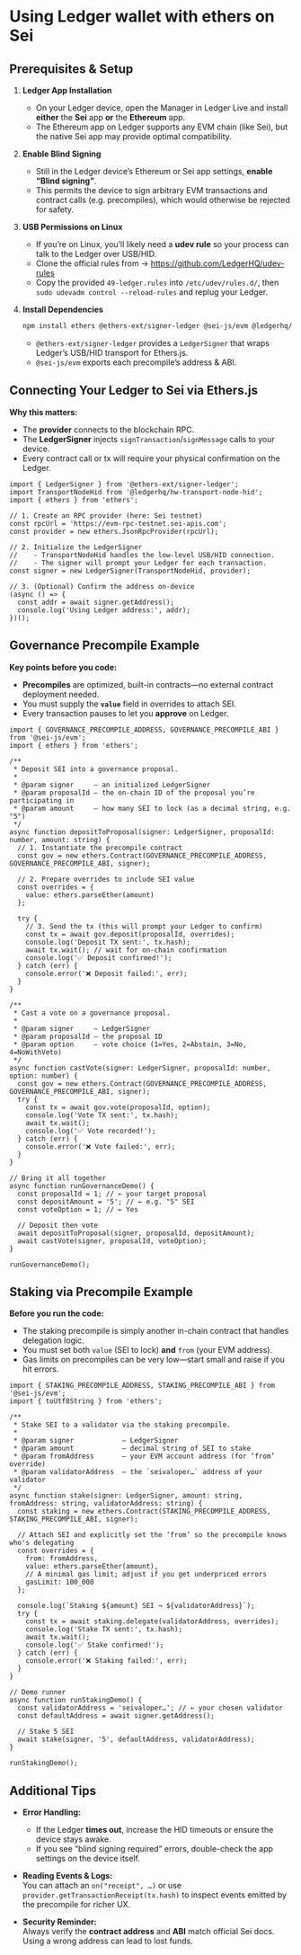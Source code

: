 # Using Ledger wallet with ethers on Sei

## Prerequisites & Setup

1. **Ledger App Installation**

   - On your Ledger device, open the Manager in Ledger Live and install **either** the **Sei** app **or** the **Ethereum** app.
   - The Ethereum app on Ledger supports any EVM chain (like Sei), but the native Sei app may provide optimal compatibility.

2. **Enable Blind Signing**

   - Still in the Ledger device’s Ethereum or Sei app settings, **enable “Blind signing”**.
   - This permits the device to sign arbitrary EVM transactions and contract calls (e.g. precompiles), which would otherwise be rejected for safety.

3. **USB Permissions on Linux**

   - If you’re on Linux, you’ll likely need a **udev rule** so your process can talk to the Ledger over USB/HID.
   - Clone the official rules from → https://github.com/LedgerHQ/udev-rules
   - Copy the provided `49-ledger.rules` into `/etc/udev/rules.d/`, then `sudo udevadm control --reload-rules` and replug your Ledger.

4. **Install Dependencies**
   ```bash copy
   npm install ethers @ethers-ext/signer-ledger @sei-js/evm @ledgerhq/hw-transport-node-hid
   ```
   - `@ethers-ext/signer-ledger` provides a `LedgerSigner` that wraps Ledger’s USB/HID transport for Ethers.js.
   - `@sei-js/evm` exports each precompile’s address & ABI.

## Connecting Your Ledger to Sei via Ethers.js

**Why this matters:**

- The **provider** connects to the blockchain RPC.
- The **LedgerSigner** injects `signTransaction`/`signMessage` calls to your device.
- Every contract call or tx will require your physical confirmation on the Ledger.

```tsx copy
import { LedgerSigner } from '@ethers-ext/signer-ledger';
import TransportNodeHid from '@ledgerhq/hw-transport-node-hid';
import { ethers } from 'ethers';

// 1. Create an RPC provider (here: Sei testnet)
const rpcUrl = 'https://evm-rpc-testnet.sei-apis.com';
const provider = new ethers.JsonRpcProvider(rpcUrl);

// 2. Initialize the LedgerSigner
//    - TransportNodeHid handles the low-level USB/HID connection.
//    - The signer will prompt your Ledger for each transaction.
const signer = new LedgerSigner(TransportNodeHid, provider);

// 3. (Optional) Confirm the address on-device
(async () => {
  const addr = await signer.getAddress();
  console.log('Using Ledger address:', addr);
})();
```

## Governance Precompile Example

**Key points before you code:**

- **Precompiles** are optimized, built-in contracts—no external contract deployment needed.
- You must supply the **`value`** field in overrides to attach SEI.
- Every transaction pauses to let you **approve** on Ledger.

```tsx copy
import { GOVERNANCE_PRECOMPILE_ADDRESS, GOVERNANCE_PRECOMPILE_ABI } from '@sei-js/evm';
import { ethers } from 'ethers';

/**
 * Deposit SEI into a governance proposal.
 *
 * @param signer     – an initialized LedgerSigner
 * @param proposalId – the on-chain ID of the proposal you’re participating in
 * @param amount     – how many SEI to lock (as a decimal string, e.g. "5")
 */
async function depositToProposal(signer: LedgerSigner, proposalId: number, amount: string) {
  // 1. Instantiate the precompile contract
  const gov = new ethers.Contract(GOVERNANCE_PRECOMPILE_ADDRESS, GOVERNANCE_PRECOMPILE_ABI, signer);

  // 2. Prepare overrides to include SEI value
  const overrides = {
    value: ethers.parseEther(amount)
  };

  try {
    // 3. Send the tx (this will prompt your Ledger to confirm)
    const tx = await gov.deposit(proposalId, overrides);
    console.log('Deposit TX sent:', tx.hash);
    await tx.wait(); // wait for on-chain confirmation
    console.log('✅ Deposit confirmed!');
  } catch (err) {
    console.error('❌ Deposit failed:', err);
  }
}

/**
 * Cast a vote on a governance proposal.
 *
 * @param signer     – LedgerSigner
 * @param proposalId – the proposal ID
 * @param option     – vote choice (1=Yes, 2=Abstain, 3=No, 4=NoWithVeto)
 */
async function castVote(signer: LedgerSigner, proposalId: number, option: number) {
  const gov = new ethers.Contract(GOVERNANCE_PRECOMPILE_ADDRESS, GOVERNANCE_PRECOMPILE_ABI, signer);
  try {
    const tx = await gov.vote(proposalId, option);
    console.log('Vote TX sent:', tx.hash);
    await tx.wait();
    console.log('✅ Vote recorded!');
  } catch (err) {
    console.error('❌ Vote failed:', err);
  }
}

// Bring it all together
async function runGovernanceDemo() {
  const proposalId = 1; // ← your target proposal
  const depositAmount = '5'; // ← e.g. "5" SEI
  const voteOption = 1; // ← Yes

  // Deposit then vote
  await depositToProposal(signer, proposalId, depositAmount);
  await castVote(signer, proposalId, voteOption);
}

runGovernanceDemo();
```

## Staking via Precompile Example

**Before you run the code:**

- The staking precompile is simply another in-chain contract that handles delegation logic.
- You must set both `value` (SEI to lock) **and** `from` (your EVM address).
- Gas limits on precompiles can be very low—start small and raise if you hit errors.

```tsx copy
import { STAKING_PRECOMPILE_ADDRESS, STAKING_PRECOMPILE_ABI } from '@sei-js/evm';
import { toUtf8String } from 'ethers';

/**
 * Stake SEI to a validator via the staking precompile.
 *
 * @param signer            – LedgerSigner
 * @param amount            – decimal string of SEI to stake
 * @param fromAddress       – your EVM account address (for ‘from’ override)
 * @param validatorAddress  – the `seivaloper…` address of your validator
 */
async function stake(signer: LedgerSigner, amount: string, fromAddress: string, validatorAddress: string) {
  const staking = new ethers.Contract(STAKING_PRECOMPILE_ADDRESS, STAKING_PRECOMPILE_ABI, signer);

  // Attach SEI and explicitly set the ‘from’ so the precompile knows who's delegating
  const overrides = {
    from: fromAddress,
    value: ethers.parseEther(amount),
    // A minimal gas limit; adjust if you get underpriced errors
    gasLimit: 100_000
  };

  console.log(`Staking ${amount} SEI → ${validatorAddress}`);
  try {
    const tx = await staking.delegate(validatorAddress, overrides);
    console.log('Stake TX sent:', tx.hash);
    await tx.wait();
    console.log('✅ Stake confirmed!');
  } catch (err) {
    console.error('❌ Staking failed:', err);
  }
}

// Demo runner
async function runStakingDemo() {
  const validatorAddress = 'seivaloper…'; // ← your chosen validator
  const defaultAddress = await signer.getAddress();

  // Stake 5 SEI
  await stake(signer, '5', defaultAddress, validatorAddress);
}

runStakingDemo();
```

## Additional Tips

- **Error Handling:**

  - If the Ledger **times out**, increase the HID timeouts or ensure the device stays awake.
  - If you see “blind signing required” errors, double-check the app settings on the device itself.

- **Reading Events & Logs:**  
  You can attach an `on("receipt", …)` or use `provider.getTransactionReceipt(tx.hash)` to inspect events emitted by the precompile for richer UX.

- **Security Reminder:**  
  Always verify the **contract address** and **ABI** match official Sei docs. Using a wrong address can lead to lost funds.
